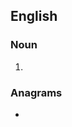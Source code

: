 {{also|Sitars}}
==English==

===Noun===
{{head|en|noun plural form}}

# {{plural of|sitar|lang=en}}

===Anagrams===
* {{anagrams|en|Stairs|arists|sistra|stairs|tisars}}
